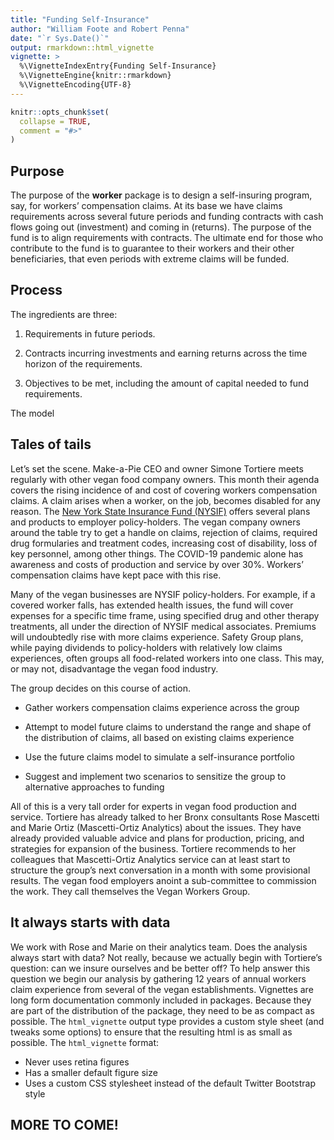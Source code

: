 ---
title: "Funding Self-Insurance"
author: "William Foote and Robert Penna"
date: "`r Sys.Date()`"
output: rmarkdown::html_vignette
vignette: >
  %\VignetteIndexEntry{Funding Self-Insurance}
  %\VignetteEngine{knitr::rmarkdown}
  %\VignetteEncoding{UTF-8}
---

```{r setup, include = FALSE}
knitr::opts_chunk$set(
  collapse = TRUE,
  comment = "#>"
)
```


##  Purpose

The purpose of the **worker** package is to design a self-insuring program, say, for workers' compensation claims. At its base we have claims requirements across several future periods and funding contracts with cash flows going out (investment) and coming in (returns). The purpose of the fund is to align requirements with contracts. The ultimate end for those who contribute to the fund is to guarantee to their workers and their other beneficiaries, that even periods with extreme claims will be funded.

## Process

The ingredients are three:

1. Requirements in future periods.

2. Contracts incurring investments and earning returns across the time horizon of the requirements.

3. Objectives to be met, including the amount of capital needed to fund requirements.

The model




## Tales of tails

Let's set the scene. Make-a-Pie CEO and owner Simone Tortiere meets regularly with other vegan food  company owners. This month their agenda covers the rising incidence of and cost of covering workers compensation claims. A claim arises when a worker, on the job, becomes disabled for any reason. The [New York State Insurance Fund (NYSIF)](https://ww3.nysif.com/Home/Employer/LookingForInsurance/NYSIFInsurancePlans) offers several plans and products to employer policy-holders. The vegan company owners around the table try to get a handle on claims, rejection of claims, required drug formularies and treatment codes, increasing cost of disability, loss of key personnel, among other things. The COVID-19 pandemic alone has awareness and costs of production and service by over 30\%. Workers' compensation claims have kept pace with this rise.

Many of the vegan businesses are NYSIF policy-holders. For example, if a covered worker falls, has extended health issues, the fund will cover expenses for a specific time frame, using specified drug and other therapy treatments, all under the direction of NYSIF medical associates. Premiums will undoubtedly rise with more claims experience. Safety Group plans, while paying dividends to policy-holders with relatively low claims experiences, often groups all food-related workers into one class. This may, or may not, disadvantage the vegan food industry. 

The group decides on this course of action.

- Gather workers compensation claims experience across the group

- Attempt to model future claims to understand the range and shape of the distribution of claims, all based on existing claims experience

- Use the future claims model to simulate a self-insurance portfolio

- Suggest and implement two scenarios to sensitize the group to alternative approaches to funding

All of this is a very tall order for experts in vegan food production and service. Tortiere has already talked to her Bronx consultants Rose Mascetti and Marie Ortiz (Mascetti-Ortiz Analytics) about the issues. They have already provided valuable advice and plans for production, pricing, and strategies for expansion of the business. Tortiere recommends to her colleagues that Mascetti-Ortiz Analytics service can at least start to structure the group's next conversation in a month with some provisional results. The vegan food employers anoint a sub-committee to commission the work. They call themselves the Vegan Workers Group.

## It always starts with data

We work with Rose and Marie on their analytics team. Does the analysis always start with data? Not really, because we actually begin with Tortiere's question: can we insure ourselves and be better off? To help answer this question we begin our analysis by gathering 12 years of annual workers claim experience from several of the vegan establishments. 
Vignettes are long form documentation commonly included in packages. Because they are part of the distribution of the package, they need to be as compact as possible. The `html_vignette` output type provides a custom style sheet (and tweaks some options) to ensure that the resulting html is as small as possible. The `html_vignette` format:

- Never uses retina figures
- Has a smaller default figure size
- Uses a custom CSS stylesheet instead of the default Twitter Bootstrap style

## MORE TO COME!
